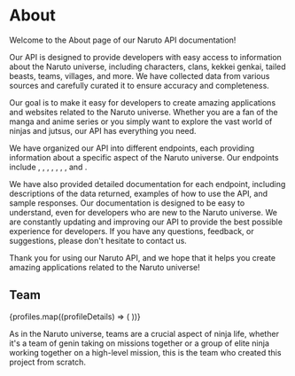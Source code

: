 # About



Welcome to the About page of our Naruto API documentation!

Our API is designed to provide developers with easy access to information about the Naruto universe, including characters, clans, kekkei genkai, tailed beasts, teams, villages, and more. We have collected data from various sources and carefully curated it to ensure accuracy and completeness.

Our goal is to make it easy for developers to create amazing applications and websites related to the Naruto universe. Whether you are a fan of the manga and anime series or you simply want to explore the vast world of ninjas and jutsus, our API has everything you need.

We have organized our API into different endpoints, each providing information about a specific aspect of the Naruto universe. Our endpoints include <DocLink link="characters" text="Characters" />, <DocLink link="clans" text="Clans" />, <DocLink link="villages" text="Villages" />, <DocLink
	link="kekkeigenkai"
	text="Kekkeigenkai"
/>
, <DocLink link="tailedbeasts" text="Tailed Beasts" />, <DocLink link="teams" text="Teams" />, <DocLink
	link="akatsuki"
	text="Akatsuki"
/>, and <DocLink link="kara" text="Kara" />.

We have also provided detailed documentation for each endpoint, including descriptions of the data returned, examples of how to use the API, and sample responses. Our documentation is designed to be easy to understand, even for developers who are new to the Naruto universe.
We are constantly updating and improving our API to provide the best possible experience for developers. If you have any questions, feedback, or suggestions, please don't hesitate to contact us.

Thank you for using our Naruto API, and we hope that it helps you create amazing applications related to the Naruto universe!

## Team

<div>
  {profiles.map((profileDetails) => (
    <Profile />
  ))}
</div>

As in the Naruto universe, teams are a crucial aspect of ninja life, whether it's a team of genin taking on missions together or a group of elite ninja working together on a high-level mission, this is the team who created this project from scratch.
